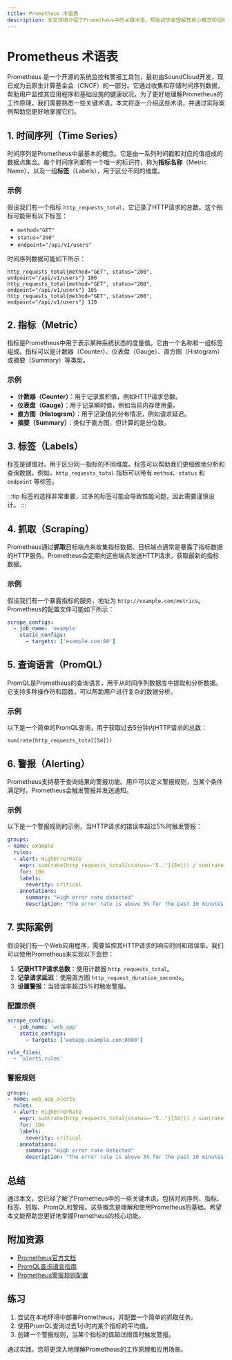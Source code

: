 ```yaml
---
title: Prometheus 术语表
description: 本文详细介绍了Prometheus中的关键术语，帮助初学者理解其核心概念和组件。
---
```


# Prometheus 术语表

Prometheus 是一个开源的系统监控和警报工具包，最初由SoundCloud开发，现已成为云原生计算基金会（CNCF）的一部分。它通过收集和存储时间序列数据，帮助用户监控其应用程序和基础设施的健康状况。为了更好地理解Prometheus的工作原理，我们需要熟悉一些关键术语。本文将逐一介绍这些术语，并通过实际案例帮助您更好地掌握它们。

## 1. 时间序列（Time Series）

时间序列是Prometheus中最基本的概念。它是由一系列时间戳和对应的值组成的数据点集合。每个时间序列都有一个唯一的标识符，称为**指标名称**（Metric Name），以及一组**标签**（Labels），用于区分不同的维度。

### 示例
假设我们有一个指标 `http_requests_total`，它记录了HTTP请求的总数。这个指标可能带有以下标签：
- `method="GET"`
- `status="200"`
- `endpoint="/api/v1/users"`

时间序列数据可能如下所示：
```
http_requests_total{method="GET", status="200", endpoint="/api/v1/users"} 100
http_requests_total{method="GET", status="200", endpoint="/api/v1/users"} 105
http_requests_total{method="GET", status="200", endpoint="/api/v1/users"} 110
```

## 2. 指标（Metric）

指标是Prometheus中用于表示某种系统状态的度量值。它由一个名称和一组标签组成。指标可以是计数器（Counter）、仪表盘（Gauge）、直方图（Histogram）或摘要（Summary）等类型。

### 示例
- **计数器（Counter）**：用于记录累积值，例如HTTP请求总数。
- **仪表盘（Gauge）**：用于记录瞬时值，例如当前内存使用量。
- **直方图（Histogram）**：用于记录值的分布情况，例如请求延迟。
- **摘要（Summary）**：类似于直方图，但计算的是分位数。

## 3. 标签（Labels）

标签是键值对，用于区分同一指标的不同维度。标签可以帮助我们更细致地分析和查询数据。例如，`http_requests_total` 指标可以带有 `method`、`status` 和 `endpoint` 等标签。

:::tip
标签的选择非常重要，过多的标签可能会导致性能问题，因此需要谨慎设计。
:::

## 4. 抓取（Scraping）

Prometheus通过**抓取**目标端点来收集指标数据。目标端点通常是暴露了指标数据的HTTP服务。Prometheus会定期向这些端点发送HTTP请求，获取最新的指标数据。

### 示例
假设我们有一个暴露指标的服务，地址为 `http://example.com/metrics`。Prometheus的配置文件可能如下所示：
```yaml
scrape_configs:
  - job_name: 'example'
    static_configs:
      - targets: ['example.com:80']
```

## 5. 查询语言（PromQL）

PromQL是Prometheus的查询语言，用于从时间序列数据库中提取和分析数据。它支持多种操作符和函数，可以帮助用户进行复杂的数据分析。

### 示例
以下是一个简单的PromQL查询，用于获取过去5分钟内HTTP请求的总数：
```promql
sum(rate(http_requests_total[5m]))
```

## 6. 警报（Alerting）

Prometheus支持基于查询结果的警报功能。用户可以定义警报规则，当某个条件满足时，Prometheus会触发警报并发送通知。

### 示例
以下是一个警报规则的示例，当HTTP请求的错误率超过5%时触发警报：
```yaml
groups:
- name: example
  rules:
  - alert: HighErrorRate
    expr: sum(rate(http_requests_total{status=~"5.."}[5m])) / sum(rate(http_requests_total[5m])) > 0.05
    for: 10m
    labels:
      severity: critical
    annotations:
      summary: "High error rate detected"
      description: "The error rate is above 5% for the past 10 minutes."
```

## 7. 实际案例

假设我们有一个Web应用程序，需要监控其HTTP请求的响应时间和错误率。我们可以使用Prometheus来实现以下监控：

1. **记录HTTP请求总数**：使用计数器 `http_requests_total`。
2. **记录请求延迟**：使用直方图 `http_request_duration_seconds`。
3. **设置警报**：当错误率超过5%时触发警报。

### 配置示例
```yaml
scrape_configs:
  - job_name: 'web_app'
    static_configs:
      - targets: ['webapp.example.com:8080']

rule_files:
  - 'alerts.rules'
```

### 警报规则
```yaml
groups:
- name: web_app_alerts
  rules:
  - alert: HighErrorRate
    expr: sum(rate(http_requests_total{status=~"5.."}[5m])) / sum(rate(http_requests_total[5m])) > 0.05
    for: 10m
    labels:
      severity: critical
    annotations:
      summary: "High error rate detected"
      description: "The error rate is above 5% for the past 10 minutes."
```

## 总结

通过本文，您已经了解了Prometheus中的一些关键术语，包括时间序列、指标、标签、抓取、PromQL和警报。这些概念是理解和使用Prometheus的基础。希望本文能帮助您更好地掌握Prometheus的核心功能。

## 附加资源

- [Prometheus官方文档](https://prometheus.io/docs/)
- [PromQL查询语言指南](https://prometheus.io/docs/prometheus/latest/querying/basics/)
- [Prometheus警报规则配置](https://prometheus.io/docs/prometheus/latest/configuration/alerting_rules/)

## 练习

1. 尝试在本地环境中部署Prometheus，并配置一个简单的抓取任务。
2. 使用PromQL查询过去1小时内某个指标的平均值。
3. 创建一个警报规则，当某个指标的值超过阈值时触发警报。

通过实践，您将更深入地理解Prometheus的工作原理和应用场景。
